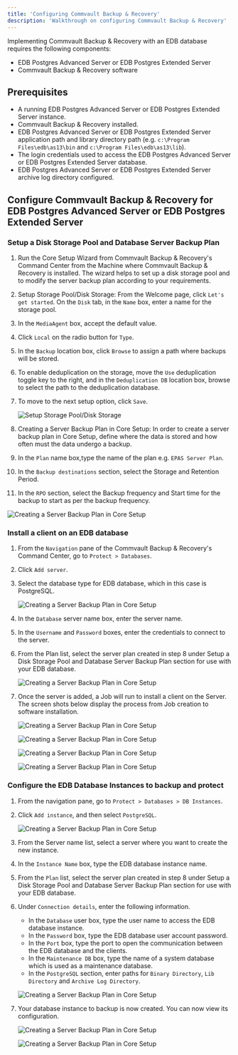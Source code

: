```yaml
---
title: 'Configuring Commvault Backup & Recovery'
description: 'Walkthrough on configuring Commvault Backup & Recovery'
---
```


Implementing Commvault Backup & Recovery with an EDB database requires the following components:

- EDB Postgres Advanced Server or EDB Postgres Extended Server
- Commvault Backup & Recovery software

## Prerequisites

- A running EDB Postgres Advanced Server or EDB Postgres Extended Server instance.
- Commvault Backup & Recovery installed.
- EDB Postgres Advanced Server or EDB Postgres Extended Server application path and library directory path (e.g. `c:\Program Files\edb\as13\bin` and `c:\Program Files\edb\as13\lib`).
- The login credentials used to access the EDB Postgres Advanced Server or EDB Postgres Extended Server database.
- EDB Postgres Advanced Server or EDB Postgres Extended Server archive log directory configured.

## Configure Commvault Backup & Recovery for EDB Postgres Advanced Server or EDB Postgres Extended Server

### Setup a Disk Storage Pool and Database Server Backup Plan
1. Run the Core Setup Wizard from Commvault Backup & Recovery's Command Center from the Machine where Commvault Backup & Recovery is installed. The wizard helps to set up a disk storage pool and to modify the server backup plan according to your requirements.
2. Setup Storage Pool/Disk Storage: From the Welcome page, click `Let's get started`. On the `Disk` tab, in the `Name` box, enter a name for the storage pool.
3. In the `MediaAgent` box, accept the default value.
4. Click `Local` on the radio button for `Type`.
5. In the `Backup` location box, click `Browse` to assign a path where backups will be stored.
6. To enable deduplication on the storage, move the `Use` deduplication toggle key to the right, and in the `Deduplication DB` location box, browse to select the path to  the deduplication database.
7. To move to the next setup option, click `Save`.

   ![Setup Storage Pool/Disk Storage](Images/DiskStorageConf.png)

8. Creating a Server Backup Plan in Core Setup: In order to create a server backup plan in Core Setup, define where the data is stored and how often must the data undergo a backup.
9. In the `Plan` name box,type the name of the plan e.g. `EPAS Server Plan`.
10. In the `Backup destinations` section, select the Storage and Retention Period.
11. In the `RPO` section, select the Backup frequency and Start time for the backup to start as per the backup frequency.

   ![Creating a Server Backup Plan in Core Setup](Images/BackupPlanConf.png)

### Install a client on an EDB database
1. From the `Navigation` pane of the Commvault Backup & Recovery's Command Center, go to `Protect > Databases`.
2. Click `Add server`.
3. Select the database type for EDB database, which in this case is PostgreSQL.

   ![Creating a Server Backup Plan in Core Setup](Images/ServerAdd1.png)

4. In the `Database` server name box, enter the server name.
5. In the `Username` and `Password` boxes, enter the credentials to connect to the server.
6. From the Plan list, select the server plan created in step 8 under Setup a Disk Storage Pool and Database Server Backup Plan section for use with your EDB database.

   ![Creating a Server Backup Plan in Core Setup](Images/ServerAdd2.png)

7. Once the server is added, a Job will run to install a client on the Server. The screen shots below display the process from Job creation to software installation.

   ![Creating a Server Backup Plan in Core Setup](Images/ServerAdd3.png)
   
   ![Creating a Server Backup Plan in Core Setup](Images/ServerAdd4.png)
   
   ![Creating a Server Backup Plan in Core Setup](Images/ServerAdd5.png)
   
   ![Creating a Server Backup Plan in Core Setup](Images/ServerAdd6.png)

### Configure the EDB Database Instances to backup and protect
1. From the navigation pane, go to `Protect > Databases > DB Instances`.
2. Click `Add instance`, and then select `PostgreSQL`.

   ![Creating a Server Backup Plan in Core Setup](Images/CreateInstance1.png)

3. From the Server name list, select a server where you want to create the new instance.
4. In the `Instance Name` box, type the EDB database instance name.
5. From the `Plan` list, select the server plan created in step 8 under Setup a Disk Storage Pool and Database Server Backup Plan section for use with your EDB database.
6. Under `Connection details`, enter the following information.
   - In the `Database` user box, type the user name to access the EDB database instance.
   - In the `Password` box, type the EDB database user account password.
   - In the `Port` box, type the port to open the communication between the EDB database and the clients.
   - In the `Maintenance DB` box, type the name of a system database which is used as a maintenance database.
   - In the `PostgreSQL` section, enter paths for `Binary Directory`, `Lib Directory` and `Archive Log Directory`.


   ![Creating a Server Backup Plan in Core Setup](Images/CreateInstance2.png)
   

7. Your database instance to backup is now created. You can now view its configuration.

   ![Creating a Server Backup Plan in Core Setup](Images/CreateInstance3.png)

   ![Creating a Server Backup Plan in Core Setup](Images/CreateInstance4.png)
